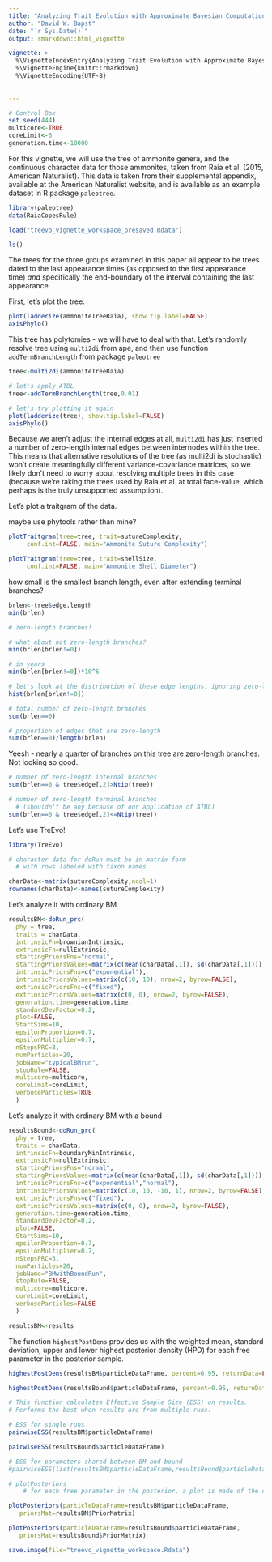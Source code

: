 ```yaml
---
title: "Analyzing Trait Evolution with Approximate Bayesian Computation in TreEvo"
author: "David W. Bapst"
date: "`r Sys.Date()`"
output: rmarkdown::html_vignette

vignette: >
  %\VignetteIndexEntry{Analyzing Trait Evolution with Approximate Bayesian Computation in TreEvo}
  %\VignetteEngine{knitr::rmarkdown}
  %\VignetteEncoding{UTF-8}
  
  
---
```


```r
# Control Box
set.seed(444)
multicore<-TRUE
coreLimit<-6
generation.time<-10000
```  

For this vignette, we will use the tree of ammonite genera, and the continuous character data for those ammonites, taken from Raia et al. (2015, American Naturalist). This data is taken from their supplemental appendix, available at the American Naturalist website, and is available as an example dataset in R package `paleotree`. 


```r
library(paleotree)
data(RaiaCopesRule)
```

```r
load("treevo_vignette_workspace_presaved.Rdata")
```

```r
ls()
```

The trees for the three groups examined in this paper all appear to be trees dated to the last appearance times (as opposed to the first appearance time) *and* specifically the end-boundary of the interval containing the last appearance.

First, let's plot the tree:

```r
plot(ladderize(ammoniteTreeRaia), show.tip.label=FALSE)
axisPhylo()
```

This tree has polytomies - we will have to deal with that. Let's randomly resolve tree using `multi2di` from ape, and then use function `addTermBranchLength` from package `paleotree`

```r
tree<-multi2di(ammoniteTreeRaia)

# let's apply ATBL
tree<-addTermBranchLength(tree,0.01)

# let's try plotting it again
plot(ladderize(tree), show.tip.label=FALSE)
axisPhylo()
```

Because we aren't adjust the internal edges at all, `multi2di` has just inserted a number of zero-length internal edges between internodes within the tree. This means that alternative resolutions of the tree (as multi2di is stochastic) won't create meaningfully different variance-covariance matrices, so we likely don't need to worry about resolving multiple trees in this case (because we're taking the trees used by Raia et al. at total face-value, which perhaps is the truly unsupported assumption).


Let's plot a traitgram of the data.

 maybe use phytools rather than mine?


```r
plotTraitgram(tree=tree, trait=sutureComplexity,
	 conf.int=FALSE, main="Ammonite Suture Complexity")

plotTraitgram(tree=tree, trait=shellSize,
	 conf.int=FALSE, main="Ammonite Shell Diameter")
```

how small is the smallest branch length, even after extending terminal branches?

```r

brlen<-tree$edge.length
min(brlen)

# zero-length branches!
```


```r
# what about not zero-length branches?
min(brlen[brlen!=0])

# in years
min(brlen[brlen!=0])*10^6

# let's look at the distribution of these edge lengths, ignoring zero-length
hist(brlen[brlen!=0])
```



```r
# total number of zero-length branches
sum(brlen==0)

# proportion of edges that are zero-length
sum(brlen==0)/length(brlen)

```

Yeesh - nearly a quarter of branches on this tree are zero-length branches. Not looking so good.



```r

# number of zero-length internal branches
sum(brlen==0 & tree$edge[,2]>Ntip(tree))

# number of zero-length terminal branches 
  # (shouldn't be any because of our application of ATBL)
sum(brlen==0 & tree$edge[,2]<=Ntip(tree))
```


Let's use TreEvo!

```r
library(TreEvo)

# character data for doRun must be in matrix form
  # with rows labeled with taxon names

charData<-matrix(sutureComplexity,ncol=1)
rownames(charData)<-names(sutureComplexity)
```

Let's analyze it with ordinary BM

```r


resultsBM<-doRun_prc(
  phy = tree,
  traits = charData,
  intrinsicFn=brownianIntrinsic,
  extrinsicFn=nullExtrinsic,
  startingPriorsFns="normal",
  startingPriorsValues=matrix(c(mean(charData[,1]), sd(charData[,1]))),
  intrinsicPriorsFns=c("exponential"),
  intrinsicPriorsValues=matrix(c(10, 10), nrow=2, byrow=FALSE),
  extrinsicPriorsFns=c("fixed"),
  extrinsicPriorsValues=matrix(c(0, 0), nrow=2, byrow=FALSE),
  generation.time=generation.time,
  standardDevFactor=0.2,
  plot=FALSE,
  StartSims=10,
  epsilonProportion=0.7,
  epsilonMultiplier=0.7,
  nStepsPRC=3,
  numParticles=20,
  jobName="typicalBMrun",
  stopRule=FALSE,
  multicore=multicore,
  coreLimit=coreLimit,
  verboseParticles=TRUE
  )

```

Let's analyze it with ordinary BM with a bound
  
```r


resultsBound<-doRun_prc(
  phy = tree,
  traits = charData,
  intrinsicFn=boundaryMinIntrinsic,
  extrinsicFn=nullExtrinsic,
  startingPriorsFns="normal",
  startingPriorsValues=matrix(c(mean(charData[,1]), sd(charData[,1]))),
  intrinsicPriorsFns=c("exponential","normal"),
  intrinsicPriorsValues=matrix(c(10, 10, -10, 1), nrow=2, byrow=FALSE),
  extrinsicPriorsFns=c("fixed"),
  extrinsicPriorsValues=matrix(c(0, 0), nrow=2, byrow=FALSE),
  generation.time=generation.time,
  standardDevFactor=0.2,
  plot=FALSE,
  StartSims=10,
  epsilonProportion=0.7,
  epsilonMultiplier=0.7,
  nStepsPRC=3,
  numParticles=20,
  jobName="BMwithBoundRun",
  stopRule=FALSE,
  multicore=multicore,
  coreLimit=coreLimit,
  verboseParticles=FALSE
  )


```

```r
resultsBM<-results
```

The function `highestPostDens` provides us with the  weighted mean, standard deviation, upper and lower highest posterior density (HPD) for each free parameter in the posterior sample. 

```r

highestPostDens(resultsBM$particleDataFrame, percent=0.95, returnData=FALSE)

highestPostDens(resultsBound$particleDataFrame, percent=0.95, returnData=FALSE)

```



```r

# This function calculates Effective Sample Size (ESS) on results.  
# Performs the best when results are from multiple runs.

# ESS for single runs
pairwiseESS(resultsBM$particleDataFrame)

pairwiseESS(resultsBound$particleDataFrame)

# ESS for parameters shared between BM and bound
#pairwiseESS(list(resultsBM$particleDataFrame,resultsBound$particleDataFrame))


```


```r

# plotPosteriors
	# for each free parameter in the posterior, a plot is made of the distribution of values estimate in the last generation

plotPosteriors(particleDataFrame=resultsBM$particleDataFrame,
   priorsMat=resultsBM$PriorMatrix)

plotPosteriors(particleDataFrame=resultsBound$particleDataFrame,
   priorsMat=resultsBound$PriorMatrix)
```




```r

save.image(file="treevo_vignette_workspace.Rdata")

```


